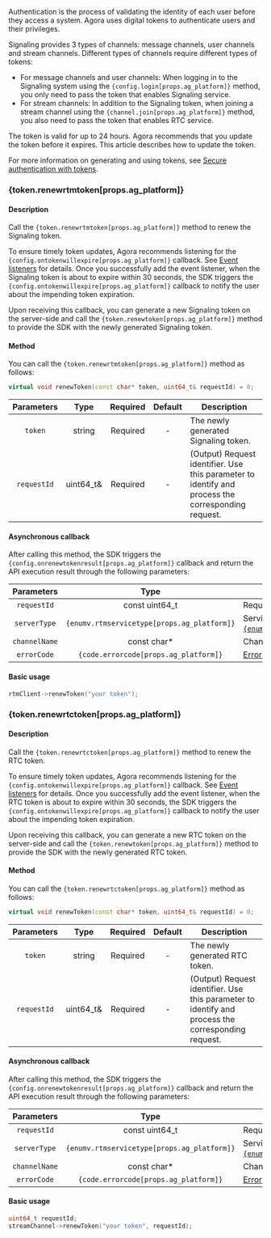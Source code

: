 
Authentication is the process of validating the identity of each user before they access a system. Agora uses digital tokens to authenticate users and their privileges.

Signaling provides 3 types of channels: message channels, user channels and stream channels. Different types of channels require different types of tokens:

- For message channels and user channels: When logging in to the Signaling system using the <code>{config.login[props.ag_platform]}</code> method, you only need to pass the token that enables Signaling service.
- For stream channels: In addition to the Signaling token, when joining a stream channel using the <code>{channel.join[props.ag_platform]}</code> method, you also need to pass the token that enables RTC service.

The token is valid for up to 24 hours. Agora recommends that you update the token before it expires. This article describes how to update the token.

For more information on generating and using tokens, see [Secure authentication with tokens](/signaling/get-started/authentication-workflow).

### {token.renewrtmtoken[props.ag_platform]}

#### Description

<span className="index-desc-renewrtmtoken">Call the <code>{token.renewrtmtoken[props.ag_platform]}</code> method to renew the Signaling token.</span>

To ensure timely token updates, Agora recommends listening for the <code>{config.ontokenwillexpire[props.ag_platform]}</code> callback. See <a href="#event-listeners">Event listeners</a> for details. Once you successfully add the event listener, when the Signaling token is about to expire within 30 seconds, the SDK triggers the <code>{config.ontokenwillexpire[props.ag_platform]}</code> callback to notify the user about the impending token expiration.

Upon receiving this callback, you can generate a new Signaling token on the server-side and call the <code>{token.renewtoken[props.ag_platform]}</code> method to provide the SDK with the newly generated Signaling token.

#### Method

You can call the <code>{token.renewrtmtoken[props.ag_platform]}</code> method as follows:

```cpp
virtual void renewToken(const char* token, uint64_t& requestId) = 0;
```

| Parameters | Type | Required | Default | Description |
| :--------------: | :------------------------------------------------------------: | :------: | :----: | ---------------------------------------------------------------------------------------------------------------------------------------------------------------------- |
| `token` | string | Required | - | The newly generated Signaling token. |
| `requestId` | uint64_t& | Required | - | (Output) Request identifier. Use this parameter to identify and process the corresponding request. |

#### Asynchronous callback

After calling this method, the SDK triggers the <code>{config.onrenewtokenresult[props.ag_platform]}</code> callback and return the API execution result through the following parameters:


| Parameters | Type |  Description |
| :--------------: | :--------------------: | ----------------------------------------------------------------------------------------------------------------------------------------------------------------------- |
| `requestId` | const uint64_t | Request identifier. |
| `serverType` | <code>{enumv.rtmservicetype[props.ag_platform]}</code> | Service type. See <a href="#enumvrtmservicetypepropsag_platform"><code>{enumv.rtmservicetype[props.ag_platform]}</code></a>. |
| `channelName` | const char* | Channel name. |
| `errorCode` | <code>{code.errorcode[props.ag_platform]}</code> | [Error codes](#error-codes-table). |

#### Basic usage

```cpp 
rtmClient->renewToken("your token");
```

### {token.renewrtctoken[props.ag_platform]}

#### Description

<span className="index-desc-renewrtctoken">Call the <code>{token.renewrtctoken[props.ag_platform]}</code> method to renew the RTC token.</span>

To ensure timely token updates, Agora recommends listening for the <code>{config.ontokenwillexpire[props.ag_platform]}</code> callback. See <a href="#event-listeners">Event listeners</a> for details. Once you successfully add the event listener, when the RTC token is about to expire within 30 seconds, the SDK triggers the <code>{config.ontokenwillexpire[props.ag_platform]}</code> callback to notify the user about the impending token expiration.

Upon receiving this callback, you can generate a new RTC token on the server-side and call the <code>{token.renewtoken[props.ag_platform]}</code> method to provide the SDK with the newly generated RTC token.

#### Method

You can call the <code>{token.renewrtctoken[props.ag_platform]}</code> method as follows:

```cpp
virtual void renewToken(const char* token, uint64_t& requestId) = 0;
```

| Parameters | Type | Required | Default | Description |
| :--------------: | :------------------------------------------------------------: | :------: | :----: | ---------------------------------------------------------------------------------------------------------------------------------------------------------------------- |
| `token` | string | Required | - | The newly generated RTC token. |
| `requestId` | uint64_t& | Required | - | (Output) Request identifier. Use this parameter to identify and process the corresponding request. |

#### Asynchronous callback

After calling this method, the SDK triggers the <code>{config.onrenewtokenresult[props.ag_platform]}</code> callback and return the API execution result through the following parameters:

| Parameters | Type |  Description |
| :--------------: | :--------------------: | ----------------------------------------------------------------------------------------------------------------------------------------------------------------------- |
| `requestId` | const uint64_t | Request identifier. |
| `serverType` | <code>{enumv.rtmservicetype[props.ag_platform]}</code> | Service type. See <a href="#enumvrtmservicetypepropsag_platform"><code>{enumv.rtmservicetype[props.ag_platform]}</code></a>. |
| `channelName` | const char* | Channel name. |
| `errorCode` | <code>{code.errorcode[props.ag_platform]}</code> | [Error codes](#error-codes-table). |

#### Basic usage

```cpp 
uint64_t requestId;
streamChannel->renewToken("your token", requestId);
```
